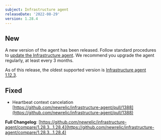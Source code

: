 ```yaml
---
subject: Infrastructure agent
releaseDate: '2022-08-29'
version: 1.28.4
---
```


## New

A new version of the agent has been released. Follow standard procedures to [update the Infrastructure agent](https://docs.newrelic.com/docs/infrastructure/install-configure-manage-infrastructure/update-or-uninstall/update-infrastructure-agent). We recommend you upgrade the agent regularly, at least every 3 months.

As of this release, the oldest supported version is [Infrastructure agent 1.12.3](https://docs.newrelic.com/docs/release-notes/infrastructure-release-notes/infrastructure-agent-release-notes/new-relic-infrastructure-agent-1123).

## Fixed

* Heartbeat context cancelation [https://github.com/newrelic/infrastructure-agent/pull/1388](https://github.com/newrelic/infrastructure-agent/pull/1388)

**Full Changelog**: [https://github.com/newrelic/infrastructure-agent/compare/1.28.3...1.28.4](https://github.com/newrelic/infrastructure-agent/compare/1.28.3...1.28.4)
